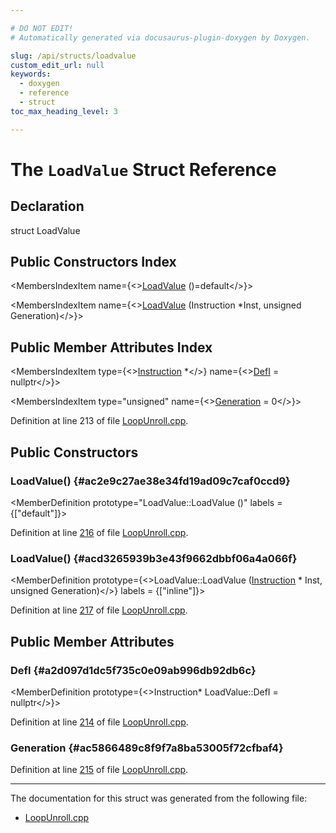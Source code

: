 ```yaml
---

# DO NOT EDIT!
# Automatically generated via docusaurus-plugin-doxygen by Doxygen.

slug: /api/structs/loadvalue
custom_edit_url: null
keywords:
  - doxygen
  - reference
  - struct
toc_max_heading_level: 3

---
```





# The `LoadValue` Struct Reference

<DoxygenPage pluginConfig={pluginConfig}>



## Declaration

<CodeBlock>struct LoadValue</CodeBlock>

## Public Constructors Index

<MembersIndex>

<MembersIndexItem
  name={<><a href="#ac2e9c27ae38e34fd19ad09c7caf0ccd9">LoadValue</a> ()=default</>}>
</MembersIndexItem>

<MembersIndexItem
  name={<><a href="#acd3265939b3e43f9662dbbf06a4a066f">LoadValue</a> (Instruction &#42;Inst, unsigned Generation)</>}>
</MembersIndexItem>

</MembersIndex>

## Public Member Attributes Index

<MembersIndex>

<MembersIndexItem
  type={<><a href="/docs/api/classes/llvm/instruction">Instruction</a> &#42;</>}
  name={<><a href="#a2d097d1dc5f735c0e09ab996db92db6c">DefI</a> = nullptr</>}>
</MembersIndexItem>

<MembersIndexItem
  type="unsigned"
  name={<><a href="#ac5866489c8f9f7a8ba53005f72cfbaf4">Generation</a> = 0</>}>
</MembersIndexItem>

</MembersIndex>


Definition at line 213 of file <a href="/docs/api/files/lib/lib/transforms/lib/transforms/utils/loopunroll-cpp">LoopUnroll.cpp</a>.

<SectionDefinition>

## Public Constructors

### LoadValue() {#ac2e9c27ae38e34fd19ad09c7caf0ccd9}

<MemberDefinition
  prototype="LoadValue::LoadValue ()"
  labels = {["default"]}>

Definition at line <a href="/docs/api/files/lib/lib/transforms/lib/transforms/utils/loopunroll-cpp/#l00216">216</a> of file <a href="/docs/api/files/lib/lib/transforms/lib/transforms/utils/loopunroll-cpp">LoopUnroll.cpp</a>.
</MemberDefinition>

### LoadValue() {#acd3265939b3e43f9662dbbf06a4a066f}

<MemberDefinition
  prototype={<>LoadValue::LoadValue (<a href="/docs/api/classes/llvm/instruction">Instruction</a> &#42; Inst, unsigned Generation)</>}
  labels = {["inline"]}>

Definition at line <a href="/docs/api/files/lib/lib/transforms/lib/transforms/utils/loopunroll-cpp/#l00217">217</a> of file <a href="/docs/api/files/lib/lib/transforms/lib/transforms/utils/loopunroll-cpp">LoopUnroll.cpp</a>.
</MemberDefinition>

</SectionDefinition>

<SectionDefinition>

## Public Member Attributes

### DefI {#a2d097d1dc5f735c0e09ab996db92db6c}

<MemberDefinition
  prototype={<>Instruction&#42; LoadValue::DefI = nullptr</>}>

Definition at line <a href="/docs/api/files/lib/lib/transforms/lib/transforms/utils/loopunroll-cpp/#l00214">214</a> of file <a href="/docs/api/files/lib/lib/transforms/lib/transforms/utils/loopunroll-cpp">LoopUnroll.cpp</a>.
</MemberDefinition>

### Generation {#ac5866489c8f9f7a8ba53005f72cfbaf4}

<MemberDefinition
  prototype="unsigned LoadValue::Generation = 0">

Definition at line <a href="/docs/api/files/lib/lib/transforms/lib/transforms/utils/loopunroll-cpp/#l00215">215</a> of file <a href="/docs/api/files/lib/lib/transforms/lib/transforms/utils/loopunroll-cpp">LoopUnroll.cpp</a>.
</MemberDefinition>

</SectionDefinition>

<hr/>

The documentation for this struct was generated from the following file:

<ul>
<li><a href="/docs/api/files/lib/lib/transforms/lib/transforms/utils/loopunroll-cpp">LoopUnroll.cpp</a></li>
</ul>

</DoxygenPage>
